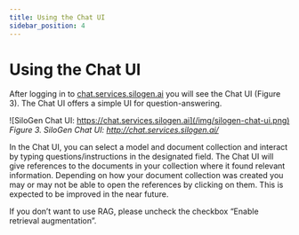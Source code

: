 ```yaml
---
title: Using the Chat UI
sidebar_position: 4
---
```


# Using the Chat UI

After logging in to [chat.services.silogen.ai](https://chat.services.silogen.ai) you will see the Chat UI (Figure 3). The Chat UI offers a simple UI for question-answering.

![SiloGen Chat UI: https://chat.services.silogen.ai](/img/silogen-chat-ui.png)
_Figure 3. SiloGen Chat UI: http://chat.services.silogen.ai/_

In the Chat UI, you can select a model and document collection and interact by typing questions/instructions in the designated field. The Chat UI will give references to the documents in your collection where it found relevant information. Depending on how your document collection was created you may or may not be able to open the references by clicking on them. This is expected to be improved in the near future.

If you don’t want to use RAG, please uncheck the checkbox “Enable retrieval augmentation”.
